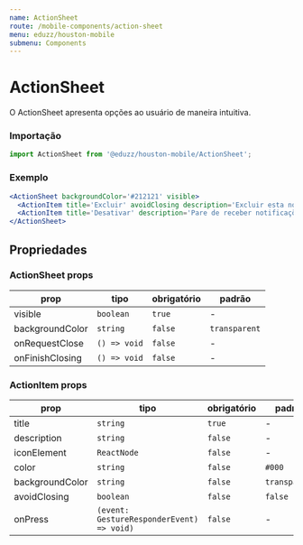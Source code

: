 ```yaml
---
name: ActionSheet
route: /mobile-components/action-sheet
menu: eduzz/houston-mobile
submenu: Components
---
```


# ActionSheet

O ActionSheet apresenta opções ao usuário de maneira intuitiva.

### Importação

```js
import ActionSheet from '@eduzz/houston-mobile/ActionSheet';
```

### Exemplo

```jsx
<ActionSheet backgroundColor='#212121' visible>
  <ActionItem title='Excluir' avoidClosing description='Excluir esta notificação' color='#fff' />
  <ActionItem title='Desativar' description='Pare de receber notificações deste curso' color='#fff' />
</ActionSheet>
```

## Propriedades

### ActionSheet props

| prop            | tipo         | obrigatório | padrão        |
| --------------- | ------------ | ----------- | ------------- |
| visible         | `boolean`    | `true`      | -             |
| backgroundColor | `string`     | `false`     | `transparent` |
| onRequestClose  | `() => void` | `false`     | -             |
| onFinishClosing | `() => void` | `false`     | -             |

### ActionItem props

| prop            | tipo                                      | obrigatório | padrão        |
| --------------- | ----------------------------------------- | ----------- | ------------- |
| title           | `string`                                  | `true`      | -             |
| description     | `string`                                  | `false`     | -             |
| iconElement     | `ReactNode`                               | `false`     | -             |
| color           | `string`                                  | `false`     | `#000`        |
| backgroundColor | `string`                                  | `false`     | `transparent` |
| avoidClosing    | `boolean`                                 | `false`     | `false`       |
| onPress         | `(event: GestureResponderEvent) => void)` | `false`     | -             |
